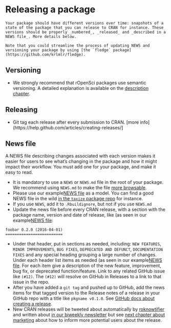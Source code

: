 # Releasing a package {#releasing}

```block
Your package should have different versions over time: snapshots of a state of the package that you can release to CRAN for instance. These versions should be properly _numbered_, _released_ and _described in a NEWS file_. More details below.

Note that you could streamline the process of updating NEWS and versioning your package by using [the `fledge` package](https://github.com/krlmlr/fledge).
```

## Versioning

* We strongly recommend that rOpenSci packages use semantic versioning. A detailed explanation is available on the [description chapter](http://r-pkgs.had.co.nz/description.html#version).

## Releasing

* Git tag each release after every submission to CRAN. [more info](https://help.github.com/articles/creating-releases/]


## News file {#news}

A NEWS file describing changes associated with each version makes it easier for users to see what's changing in the package and how it might impact their workflow. You must add one for your package, and make it easy to read.

* It is mandatory to use a `NEWS` or `NEWS.md` file in the root of your package. We recommend using `NEWS.md` to make the file [more browsable](http://happygitwithr.com/repo-browsability.html).
* Please use our example[NEWS file](#newstemplate) as a model. You can find a good NEWS file in the wild [in the `taxize` package repo](https://github.com/ropensci/taxize/blob/master/NEWS.md) for instance.
* If you use `NEWS`, add it to `.Rbuildignore`, but not if you use `NEWS.md`
* Update the news file before every CRAN release, with a section with the package name, version and date of release, like (as seen in our example[NEWS file](#newstemplate):

```
foobar 0.2.0 (2016-04-01)
=========================
```

* Under that header, put in sections as needed, including: `NEW FEATURES`, `MINOR IMPROVEMENTS`, `BUG FIXES`, `DEPRECATED AND DEFUNCT`, `DOCUMENTATION FIXES` and any special heading grouping a large number of changes. Under each header list items as needed (as seen in our example[NEWS file](#newstemplate). For each item give
a description of the new feature, improvement, bug fix, or deprecated function/feature. Link
to any related GitHub issue like `(#12)`. The `(#12)` will resolve on GitHub in Releases to a link to that issue in the repo.
* After you have added a `git tag` and pushed up to GitHub, add the news items for that tagged version to the Release notes of a release in your GitHub repo with a title like `pkgname v0.1.0`. See [GitHub docs about creating a release](https://help.github.com/articles/creating-releases/).
* New CRAN releases will be tweeted about automatically by [roknowtifier](https://twitter.com/roknowtifier) and written about [in our biweekly newsletter](https://ropensci.github.io/biweekly/) but see [next chapter about marketing](#marketing) about how to inform more potential users about the release.

